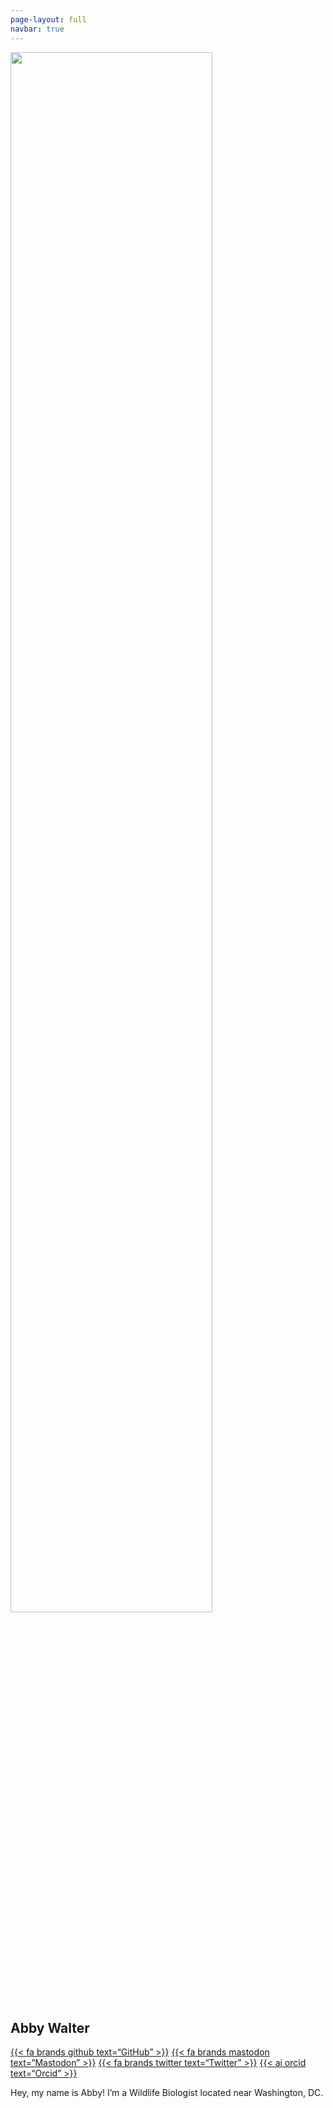 ---
page-layout: full
navbar: true
---

::: {.grid}

::: {.g-col-12 .g-col-md-6}

![](images/abby_walter.png){fig-alt="Photo of Abby" fig-align="center" width=80%}

:::

::: {.g-col-12 .g-col-md-6}

# Abby Walter
[{{< fa brands github text="GitHub" >}}](http://github.com/lawalter) [{{< fa brands mastodon text="Mastodon" >}}](https://fosstodon.org/@abby) [{{< fa brands twitter text="Twitter" >}}](http://twitter.com/lawaltr) [<i class="bi bi-binoculars-fill"></i>](https://ebird.org/profile/MjgzMDYw/US) [{{< ai orcid text="Orcid" >}}](https://orcid.org/0000-0003-4017-5596) [<i class="bi bi-envelope-fill"></i>](mailto:lawalter@duck.com)

Hey, my name is Abby! I'm a Wildlife Biologist located near Washington, DC.

:::

:::
